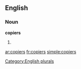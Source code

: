 
==English==

===Noun===
'''copiers'''

# {{plural of|[[copier]]}}

[[Category:English plurals]]

[[ar:copiers]]
[[fr:copiers]]
[[simple:copiers]]